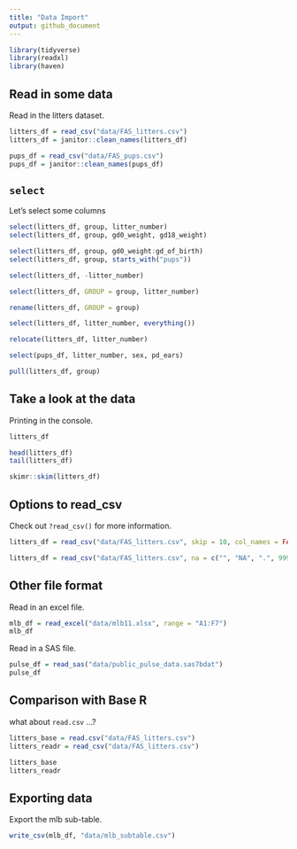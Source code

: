 ```yaml
---
title: "Data Import"
output: github_document
---
```


```r
library(tidyverse)
library(readxl)
library(haven)
```

## Read in some data

Read in the litters dataset.

```r
litters_df = read_csv("data/FAS_litters.csv")
litters_df = janitor::clean_names(litters_df)

pups_df = read_csv("data/FAS_pups.csv")
pups_df = janitor::clean_names(pups_df)
```


## `select`

Let's select some columns

```r
select(litters_df, group, litter_number)
select(litters_df, group, gd0_weight, gd18_weight)

select(litters_df, group, gd0_weight:gd_of_birth)
select(litters_df, group, starts_with("pups"))

select(litters_df, -litter_number)

select(litters_df, GROUP = group, litter_number)

rename(litters_df, GROUP = group)

select(litters_df, litter_number, everything())

relocate(litters_df, litter_number)

select(pups_df, litter_number, sex, pd_ears)

pull(litters_df, group)
```



## Take a look at the data

Printing in the console.

```r
litters_df
```

```r
head(litters_df)
tail(litters_df)
```

```r
skimr::skim(litters_df)
```


## Options to read_csv

Check out `?read_csv()` for more information.

```r
litters_df = read_csv("data/FAS_litters.csv", skip = 10, col_names = FALSE)
```

```r
litters_df = read_csv("data/FAS_litters.csv", na = c("", "NA", ".", 999))
```


## Other file format

Read in an excel file.

```r
mlb_df = read_excel("data/mlb11.xlsx", range = "A1:F7")
mlb_df
```

Read in a SAS file.

```r
pulse_df = read_sas("data/public_pulse_data.sas7bdat")
pulse_df
```


## Comparison with Base R

what about `read.csv` ...?

```r
litters_base = read.csv("data/FAS_litters.csv")
litters_readr = read_csv("data/FAS_litters.csv")

litters_base
litters_readr
```

## Exporting data

Export the mlb sub-table.

```r
write_csv(mlb_df, "data/mlb_subtable.csv")
```


